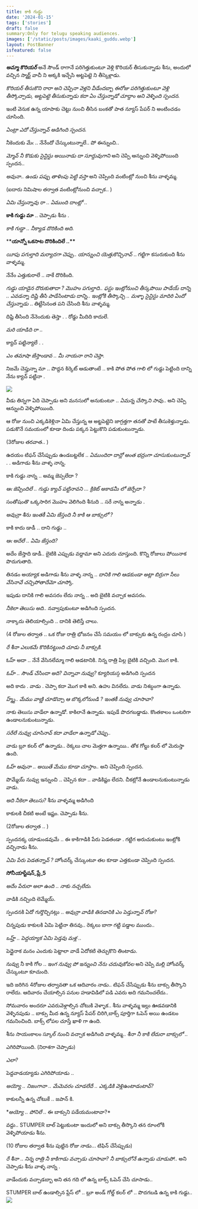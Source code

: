 ```yaml
---
title: కాకి గుడ్డు
date: '2024-01-15'
tags: ['stories']
draft: false
summary:Only for telugu speaking audiences.
images: ['/static/posts/images/kaaki_guddu.webp']
layout: PostBanner
isfeatured: false
---
```


**_అమ్మా కొరియర్_** అనే సౌండ్ రాగానే పరిగెత్తుకుంటూ వెళ్లి కొరియర్ తీసుకున్నాడు శీను, అందులో వచ్చిన స్మార్ట్ వాచీ ని అక్కకి ఇచ్చేసి అట్టపెట్టె ని తీస్కెళ్లాడు.

_కొరియర్ తీసుకొని రారా అని చెప్పినా వెళ్లని వీడేందబ్బా ఈరోజు పరిగెత్తుకుంటూ వెళ్లి తీస్కోచ్చాడు, అట్టపెట్టె తీసుకున్నాడు కదా ఏం చేస్తున్నాడో చూద్దాం అని వెళ్ళింది స్పందన._

ఇంటి వెనుక ఉన్న యాపాకు చెట్టు నుంచి తీసిన బంకతో పాత న్యూస్ పేపర్ ని అంటించడం చూసింది.

_ఏంట్రా ఎదో చేస్తున్నావ్ అడిగింది స్పందన._

నీకెందుకు మేఁ .. నేనేందో చేస్కుంటున్నాలే.. పో ఈన్నుంచి..

_మ్మోవ్ నీ కొడుకు సైన్టిస్టు అయినాడు దా సూద్దువుగాని_ అని చెప్పి ఆన్నుంచి వెళ్ళిపోయింది స్పందన..

_అవునా.. ఉండు పప్పు తాళింపు పెట్టి వస్తా_ అని చెప్పింది వంటింట్లో నుంచి శీను వాళ్ళమ్మ.

(ఐదారు నిమిషాల తర్వాత వంటింట్లోనుంచి వచ్చాక.. )

_ఏమి చేస్తున్నావు రా .. ఏముంది దాంట్లో .._

**కాకి గుడ్డు మా** .. చెప్పాడు శీను .

_కాకి గుడ్డా .. నీక్యాడ దొరికింది అది._

\***\*యాన్నో ఒకసాట దొరికిందిలే ..\*\***

_యీపు పగుల్తాది మర్యాదగా చెప్పు.. యాన్నుంచి యెత్తుకొచ్చినావ్_ .. గట్టిగా కసురుకుంది శీను వాళ్ళమ్మ.

నేనేం ఎత్తుకురాలే .. నాకే దొరికింది.

_గుడ్డు యాడైన దొరుకుతాదా ? మొహం పగుల్తాది.. ఫస్టు ఇంట్లోనుంచి తీస్కపొయి పాడేయ్ దాన్ని .. ఎవడన్నా దిష్టి తీసి పాడేసింటాడు దాన్ని.. ఇంట్లోకి తీస్కొచ్చి .. మళ్ళా సైన్టిస్టు మాదిరి ఏందో చేస్తున్నాడు_ .. తిట్టేసినంత పని చేసింది శీను వాళ్ళమ్మ.

దిష్టి తీసింది నేనెందుకు తెస్తా . . రోడ్డు మీదిది కాదులే.

_మరి యాడిది రా .._

క్యాచ్ పట్టిన్యాలే . .

_ఎం తమాషా జేస్తాండావ .. మీ నాయనా రాని చెప్తా._

నిజమే చెప్తున్నా మా .. పొద్దన కిర్కెట్ ఆడుతాంటే .. కాకి పోత పోత గాలి లో గుడ్డు పెట్టింది దాన్ని నేను క్యాచ్ పట్టినా .

![](/static/posts/images/kaaki_guddu.jpg)

వీడు తిన్నగా ఏది చెప్పాడు అని మనసులో అనుకుంటూ .. _ఏమన్న చేస్కొని సావు_.. అని చెప్పి ఆన్నుంచి వెళ్ళిపోయింది.

ఆ రోజు నుంచి ఎక్కడికెళ్లినా ఏమి చేస్తున్న ఆ అట్టపెట్టెని జాగ్రత్తగా తనతో పాటే తీసుకెళ్తున్నాడు. పడుకొనే సమయంలో కూడా దిండు పక్కన పెట్టుకొని పడుకుంటున్నాడు.

(3రోజుల తరవాత.. )

ఉదయం టిఫన్ చేసేప్పుడు ఉండబట్టలేక .. _ఏముందిరా దాన్లో అంత భద్రంగా చూసుకుంటున్నావ్_ . . అడిగాడు శీను వాళ్ళ నాన్న.

కాకి గుడ్డు నాన్న .. అమ్మ జెప్పలేదా ?

_ఆఁ జెప్పిందిలే .. గుడ్డు క్యాచ్ పట్టినావని ... క్రికెట్ అకాడమీ లో జెర్పేదా ?_

సంతోషంతొ ఒక్కసారిగ మొహం వెలిగింది శీనుది .. సరే నాన్న అన్నాడు .

_అవున్రా శీను ఇంతకీ ఏమి జేస్తంది నీ కాకి ఆ బాక్సులో ?_

కాకి కాదు డాడీ .. దాని గుడ్డు ..

_ఆఁ అదేలే .. ఏమి జేస్తంది?_

అదేం జేస్తాది డాడీ.. బైటికి ఎప్పుడు వద్దామా అని ఎదురు చూస్తుంది. కొన్ని రోజులు పోయినాక పొదుగుతాది.

తినడం అయ్యాక అడిగాడు శీను వాళ్ళ నాన్న .. _దానికి గాలి ఆడకుండా అట్లా బిర్రుగా సీలు వేసినావే చచ్చిపోతాదేమో చూస్కో._

ఇపుడు దానికి గాలి అవసరం లేదు నాన్న .. అది బైటికి వచ్చాక అవసరం.

_నీకెలా తెలుసు అది.._ నవ్వాపుకుంటూ అడిగింది స్పందన.

నాక్కాదు తెలియాల్సింది .. దానికి తెలిస్తే చాలు.

(4 రోజుల తర్వాత .. ఒక రోజు రాత్రి భోజనం చేసే సమయం లో బాక్సుకు ఉన్న రంద్రం చూసి )

_రే శీనా ఎలుకమే కొరికినట్టుంది చూడు నీ బాక్సుకి._

ఓహ్ అదా .. నేనే వేసినలేమ్మా గాలి ఆడటానికి. నిన్న రాత్రి పిల్ల బైటికి వచ్చింది. మొగ కాకి.

_ఓహ్ .. సౌండ్ చేసిందా అది? విన్నావా నువ్వు?_ క్యూరియస్గ అడిగింది స్పందన

అది కాదు . వాడు . చెప్పా కదా మొగ కాకి అని.
ఉహు వినలేదు. వాడు నిశబ్ధంగా ఉన్నాడు.

_హ్మ్మ్.. మేము వాణ్ణి చూడొచ్చా ఆ బొక్కలోనుండి ? ఇంతకీ నువ్వు చూసావా?_

నాకు తెలుసు వాడేలా ఉన్నాడో. కాకిలానే ఉన్నాడు. ఇపుడే పొదగబడ్డాడు. కొంతకాలం ఒంటరిగా ఉండాలనుకుంటున్నాడు.

_సరేలే నువ్వు చూసినావ్ కదా వాడేలా ఉన్నాడో చెప్పు.._

వాడు బ్లూ కలర్ లో ఉన్నాడు.. రెక్కలు చాల మెత్తగా ఉన్నాయి.. తోక గోల్డు కలర్ లో మెరుస్తా ఉంది.

_ఓహ్ అవునా .. అయితే మేము కూడా చూస్తాం.._ అని చెప్పింది స్పందన.

పొమ్మేయ్ నువ్వు ఇన్నుంచి .. చెప్పిన కదా .. వాడికిష్టం లేదని. చీకట్లోనే ఉండాలనుకుంటున్నాడు వాడు.

_అది నీకెలా తెలుసు?_ శీను వాళ్ళమ్మ అడిగింది

కాకులకి చీకటి అంటే ఇష్టం. చెప్పాడు శీను.

(2రోజుల తర్వాత .. )

స్పందనక్క యాడుండవుమే .. ఈ కాకిగాడికి పేరు పెడతండా . గట్టిగ అరుచుకుంటు ఇంట్లోకి వచ్చినాడు శీను.

_ఏమి పేరు పెడతన్నావ్ ?_ హోంవర్క్ చేస్కుంటూ తల కూడా ఎత్తకుండా చెప్పింది స్పందన.

**సోనీ*యా*స్టేషన్_ప్లే_5**

_అదేం పేరురా అలా ఉంది .. నాకు నచ్చలేదు._

వాడికి నచ్చింది లెమ్మేయ్.

స్పందనకి ఏదో గుర్తొచ్చినట్లు .. _అవున్రా వాడికి తినడానికి ఎం పెడ్తున్నావ్ రోజు?_

చిన్నపుడు కాకులకి ఏమి పెట్టినా తినవు.. రెక్కలు బాగా గట్టి పడ్డాల ముందు..

_ఒహ్హ్ .. పెద్దయ్యాక ఏమి పెడ్తవు మళ్ల .._

పెద్దైనాక మనం ఎందుకు పెట్టాలా వాడే ఏదోకటి తెచ్చుకొని తింటాడు.

నువ్వు నీ కాకి గోల .. _ఇంగ నువ్వు పో ఇన్నుంచి నేను చదువుకోవల_ అని చెప్పి మల్లి హోంవర్క్ చేస్కుంటూ కూచుంది.

ఇది జరిగిన 4రోజుల తర్వావతా ఒక ఆదివారం నాడు.. టిఫన్ చేసేప్పుడు శీను బాక్సు తీస్కొని రాలేదు. ఆదివారం చేయాల్సిన పనుల హడావిడిలో పడి ఎవరు అది గమనించలేదు..

సోమవారం అందరూ ఎవరువెళ్లాల్సిన చోటుకి వెళ్ళాక.. శీను వాళ్ళమ్మ ఇల్లు ఊడవడానికి వెళ్ళినపుడు .. బాక్సు మీద ఉన్న న్యూస్ పేపర్ చిరిగి,బాక్స్ పూర్తిగా ఓపెన్ అయి ఉండటం గమనించింది. బాక్స్ లోపల చూస్తే ఖాళి గా ఉంది.

శీను సాయంకాలం స్కూల్ నుంచి వచ్చాక అడిగింది వాళ్ళమ్మ.. _శీనా నీ కాకి లేదురా బాక్సులో .._

ఎగిరిపోయింది. (నిరాశగా చెప్పాడు)

_ఎలా?_

పెద్దవాడయ్యాడు ఎగిరిపోయాడు ..

_అయ్యో .. నిజంగానా .. మేమెవరం చూడలేదే .. ఎక్కడికి వెళ్లిఉంటాడంటావ్?_

కాకులన్నీ ఉన్న చోటుకే .. జపాన్ కి.

\*_అయ్యో .. పోనిలే .._ ఈ బాక్సుని పడేయమంటావా?\*

వద్దు.. STUMPER బాల్ పెట్టుకుంటా ఇందులో అని బాక్సు తీస్కొని తన రూంలోకి వెళ్ళిపోయాడు శీను.

(10 రోజుల తర్వాత శీను పుట్టిన రోజు నాడు... టిఫిన్ చేసేప్పుడు)

_రే శీనా .. నిన్న రాత్రి నీ కాకిగాడు వచ్చాడు చూసావా? నీ బాక్సులోనే ఉన్నాడు చూడుపో.._ అని చెప్పాడు శీను వాళ్ళ నాన్న .

వాడేందుకు వచ్చాడబ్బా అని తన గది లో ఉన్న బాక్స్ ఓపెన్ చేసి చూసాడు..

STUMPER బాల్ ఉండాల్సిన ప్లేస్ లో .. బ్లూ అండ్ గోల్డ్ కలర్ లో .. పొదగబడి ఉన్న కాకి గుడ్డు..
![](/static/posts/images/play_station.jpg)
